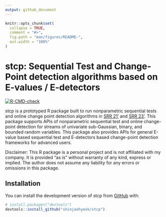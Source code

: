 ```yaml
---
output: github_document
---
```


<!-- README.md is generated from README.Rmd. Please edit that file -->

```r
knitr::opts_chunk$set(
  collapse = TRUE,
  comment = "#>",
  fig.path = "man/figures/README-",
  out.width = "100%"
)
```

# stcp: Sequential Test and Change-Point detection algorithms based on E-values / E-detectors

<!-- badges: start -->
[![R-CMD-check](https://github.com/shinjaehyeok/stcp/workflows/R-CMD-check/badge.svg)](https://github.com/shinjaehyeok/stcp/actions)
<!-- badges: end -->

stcp is a prototyped R package built to run nonparametric sequential tests and
online change point detection algorithms in [SRR 21'](https://arxiv.org/abs/2010.08082) and [SRR 23'](https://arxiv.org/abs/2203.03532). 
This package supports APIs of nonparametric sequential test and online
change-point detection for streams of univariate sub-Gaussian, binary, 
and bounded random variables. This package also provides APIs for general 
E-value based sequential test and E-detectors based change-point detection
frameworks for advanced users. 

Disclaimer: This R package is a personal project and is not affiliated with my company. It is provided "as is" without warranty of any kind, express or implied. The author does not assume any liability for any errors or omissions in this package.

## Installation

You can install the development version of stcp from [GitHub](https://github.com/) with:

``` r
# install.packages("devtools")
devtools::install_github("shinjaehyeok/stcp")
```

<!-- You'll still need to render `README.Rmd` regularly, to keep `README.md` up-to-date. `devtools::build_readme()` is handy for this.  -->
<!-- TODO Write vignettes for CP and other families-->
<!-- TODO Implement asymptotic CS via sub-G CS with sample variance-->
